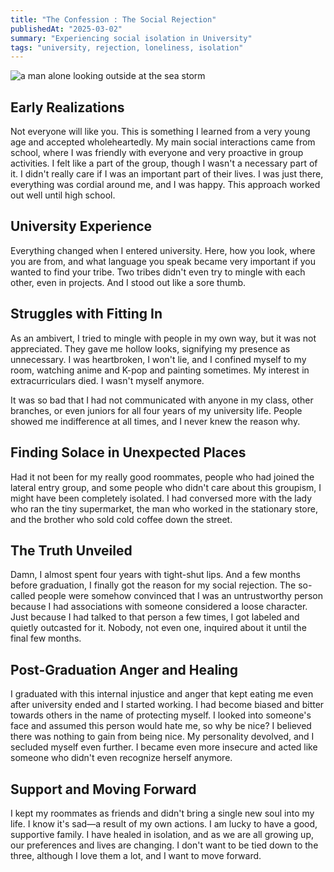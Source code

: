 ```yaml
---
title: "The Confession : The Social Rejection"
publishedAt: "2025-03-02"
summary: "Experiencing social isolation in University"
tags: "university, rejection, loneliness, isolation"
---
```


<Image
  src="/photos/a man alone looking outside.jpg"
  alt="a man alone looking outside at the sea storm"
  width={640}
  height={500}
/>

## Early Realizations

Not everyone will like you. This is something I learned from a very young age and accepted wholeheartedly. My main social interactions came from school, where I was friendly with everyone and very proactive in group activities. I felt like a part of the group, though I wasn't a necessary part of it. I didn't really care if I was an important part of their lives. I was just there, everything was cordial around me, and I was happy. This approach worked out well until high school.

## University Experience

Everything changed when I entered university. Here, how you look, where you are from, and what language you speak became very important if you wanted to find your tribe. Two tribes didn't even try to mingle with each other, even in projects. And I stood out like a sore thumb.

## Struggles with Fitting In

As an ambivert, I tried to mingle with people in my own way, but it was not appreciated. They gave me hollow looks, signifying my presence as unnecessary. I was heartbroken, I won't lie, and I confined myself to my room, watching anime and K-pop and painting sometimes. My interest in extracurriculars died. I wasn't myself anymore.

It was so bad that I had not communicated with anyone in my class, other branches, or even juniors for all four years of my university life. People showed me indifference at all times, and I never knew the reason why.

## Finding Solace in Unexpected Places

Had it not been for my really good roommates, people who had joined the lateral entry group, and some people who didn't care about this groupism, I might have been completely isolated. I had conversed more with the lady who ran the tiny supermarket, the man who worked in the stationary store, and the brother who sold cold coffee down the street.

## The Truth Unveiled

Damn, I almost spent four years with tight-shut lips. And a few months before graduation, I finally got the reason for my social rejection. The so-called people were somehow convinced that I was an untrustworthy person because I had associations with someone considered a loose character. Just because I had talked to that person a few times, I got labeled and quietly outcasted for it. Nobody, not even one, inquired about it until the final few months.

## Post-Graduation Anger and Healing

I graduated with this internal injustice and anger that kept eating me even after university ended and I started working. I had become biased and bitter towards others in the name of protecting myself. I looked into someone's face and assumed this person would hate me, so why be nice? I believed there was nothing to gain from being nice. My personality devolved, and I secluded myself even further. I became even more insecure and acted like someone who didn't even recognize herself anymore.

## Support and Moving Forward

I kept my roommates as friends and didn't bring a single new soul into my life. I know it's sad—a result of my own actions. I am lucky to have a good, supportive family. I have healed in isolation, and as we are all growing up, our preferences and lives are changing. I don't want to be tied down to the three, although I love them a lot, and I want to move forward.
